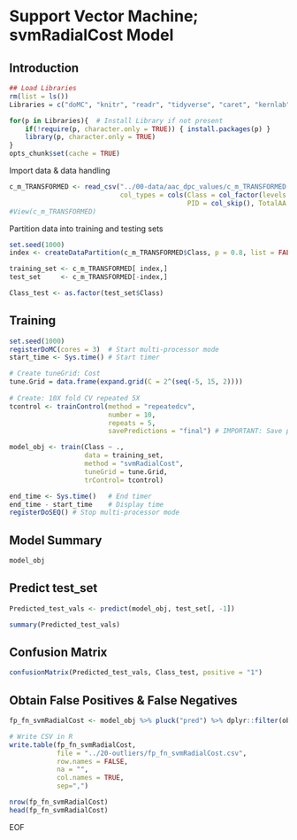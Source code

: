 # Support Vector Machine; svmRadialCost Model

## Introduction

```r
## Load Libraries
rm(list = ls())
Libraries = c("doMC", "knitr", "readr", "tidyverse", "caret", "kernlab")

for(p in Libraries){  # Install Library if not present
    if(!require(p, character.only = TRUE)) { install.packages(p) }
    library(p, character.only = TRUE)
}
opts_chunk$set(cache = TRUE)
```

Import data & data handling
```r
c_m_TRANSFORMED <- read_csv("../00-data/aac_dpc_values/c_m_TRANSFORMED.csv",
                            col_types = cols(Class = col_factor(levels = c("0","1")), 
                                             PID = col_skip(), TotalAA = col_skip()))
#View(c_m_TRANSFORMED)
```

Partition data into training and testing sets
```r
set.seed(1000)
index <- createDataPartition(c_m_TRANSFORMED$Class, p = 0.8, list = FALSE)

training_set <- c_m_TRANSFORMED[ index,]
test_set     <- c_m_TRANSFORMED[-index,]

Class_test <- as.factor(test_set$Class)
```

## Training
```r
set.seed(1000)
registerDoMC(cores = 3)  # Start multi-processor mode 
start_time <- Sys.time() # Start timer

# Create tuneGrid: Cost
tune.Grid = data.frame(expand.grid(C = 2^(seq(-5, 15, 2))))
                                          
# Create: 10X fold CV repeated 5X
tcontrol <- trainControl(method = "repeatedcv",
                         number = 10,
                         repeats = 5,
                         savePredictions = "final") # IMPORTANT: Save predictions for retreival

model_obj <- train(Class ~ .,
                   data = training_set,
                   method = "svmRadialCost",
                   tuneGrid = tune.Grid,
                   trControl= tcontrol)

end_time <- Sys.time()   # End timer
end_time - start_time    # Display time
registerDoSEQ() # Stop multi-processor mode 
```

## Model Summary
```r
model_obj
```

## Predict test_set
```r
Predicted_test_vals <- predict(model_obj, test_set[, -1])

summary(Predicted_test_vals)
```

## Confusion Matrix
```r
confusionMatrix(Predicted_test_vals, Class_test, positive = "1")
```

## Obtain False Positives & False Negatives

```r
fp_fn_svmRadialCost <- model_obj %>% pluck("pred") %>% dplyr::filter(obs != pred)

# Write CSV in R
write.table(fp_fn_svmRadialCost, 
            file = "../20-outliers/fp_fn_svmRadialCost.csv", 
            row.names = FALSE, 
            na = "", 
            col.names = TRUE, 
            sep=",")

nrow(fp_fn_svmRadialCost)
head(fp_fn_svmRadialCost)
```

EOF
